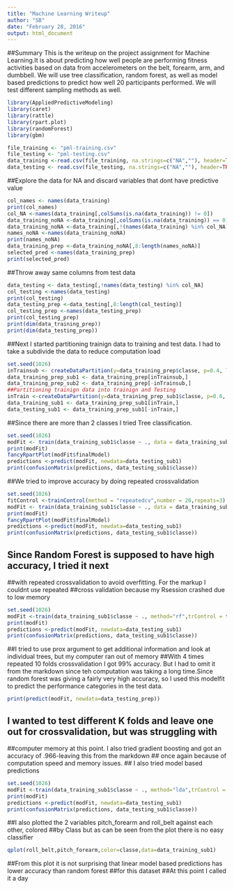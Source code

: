 ---
title: "Machine Learning Writeup"
author: "SB"
date: "February 28, 2016"
output: html_document
---
##Summary
This is the writeup on the project assignment for Machine Learning.It is about predicting how well people are performing fitness activities based on data from accelerometers on the belt, forearm, arm, and dumbbell. We will use tree classification, random forest, as well as model based predictions to predict how well 20 participants performed. We will test different sampling methods as well.
```{r cache=TRUE}
library(AppliedPredictiveModeling)
library(caret)
library(rattle)
library(rpart.plot)
library(randomForest)
library(gbm)

file_training <- "pml-training.csv"
file_testing <- "pml-testing.csv"
data_training <-read.csv(file_training, na.strings=c("NA",""), header=TRUE)
data_testing <- read.csv(file_testing, na.strings=c("NA",""), header=TRUE)
```

##Explore the data for NA and discard variables that dont have predictive value

```{r highlight=TRUE}
col_names <- names(data_training)
print(col_names)
col_NA <-names(data_training[,colSums(is.na(data_training)) != 0])
data_training_noNA <-data_training[,colSums(is.na(data_training)) == 0]
data_training_noNA <-data_training[,!(names(data_training) %in% col_NA) ]
names_noNA <-names(data_training_noNA)
print(names_noNA)
data_training_prep <-data_training_noNA[,8:length(names_noNA)]
selected_pred <-names(data_training_prep)
print(selected_pred)
```
##Throw away same columns from test data
```{r highlight=TRUE}
data_testing <- data_testing[,!names(data_testing) %in% col_NA]
col_testing <-names(data_testing)
print(col_testing)
data_testing_prep <-data_testing[,8:length(col_testing)]
col_testing_prep <-names(data_testing_prep)
print(col_testing_prep)
print(dim(data_training_prep))
print(dim(data_testing_prep))

```

##Next I started partitioning trainign data to training and test data. I had to take a subdivide the data to reduce computation load
```{r highlight=TRUE}
set.seed(1026)
inTrainsub <- createDataPartition(y=data_training_prep$classe, p=0.4, list=FALSE)
data_training_prep_sub1 <- data_training_prep[inTrainsub,]
data_training_prep_sub2 <- data_training_prep[-inTrainsub,]
##Partitioning trainign data into trainign and Testing 
inTrain <-createDataPartition(y=data_training_prep_sub1$classe, p=0.6, list=FALSE)
data_training_sub1 <- data_training_prep_sub1[inTrain,]
data_testing_sub1 <- data_training_prep_sub1[-inTrain,]
```
##Since there are more than 2 classes I tried Tree classification.
```{r highlight=TRUE}
set.seed(1026)
modFit <- train(data_training_sub1$classe ~ ., data = data_training_sub1 , method="rpart")
print(modFit)
fancyRpartPlot(modFit$finalModel)
predictions <-predict(modFit, newdata=data_testing_sub1)
print(confusionMatrix(predictions, data_testing_sub1$classe))
```
##We tried to improve accuracy by doing repeated crossvalidation
```{r highlight=TRUE}
set.seed(1026)
fitControl <-trainControl(method = "repeatedcv",number = 20,repeats=3)
modFit <- train(data_training_sub1$classe ~ ., data = data_training_sub1 , method="rpart", trControl = fitControl)
print(modFit)
fancyRpartPlot(modFit$finalModel)
predictions <-predict(modFit, newdata=data_testing_sub1)
print(confusionMatrix(predictions, data_testing_sub1$classe))
```
## Since Random Forest is supposed to have high accuracy, I tried it next
##with repeated crossvalidation to avoid overfitting. For the markup I couldnt use repeated
##cross validation because my Rsession crashed due to low memory
```{r highlight=TRUE}
set.seed(1026)
modFit <-train(data_training_sub1$classe ~ ., method="rf",trControl = trainControl(method = "cv", number = 4), data = data_training_sub1)
print(modFit)
predictions <-predict(modFit, newdata=data_testing_sub1)
print(confusionMatrix(predictions, data_testing_sub1$classe))
```
##I tried to use prox argument to get additional information and look at individual trees, but my computer ran out of memory
##With 4 times repeated 10 folds crossvalidation I got 99% accuracy. But I had to omit it from the markdown since teh computation was taking a long time.Since random forest was giving a fairly very high accuracy, so I used this modelfit to predict the performance categories in the test data. 
```{r highlight=TRUE}
print(predict(modFit, newdata=data_testing_prep))
```
## I wanted to test different K folds and leave one out for crossvalidation, but was struggling with
##computer memory at this point. I also tried gradient boosting and got an accuracy of .966-leaving this from the markdown
## once again because of computation speed and memory issues.
## I also tried model based predictions
```{r highlight=TRUE}
set.seed(1026)
modFit <-train(data_training_sub1$classe ~ ., method="lda",trControl = trainControl(method="cv",number=4), data = data_training_sub1)
print(modFit)
predictions <-predict(modFit, newdata=data_testing_sub1)
print(confusionMatrix(predictions, data_testing_sub1$classe))
```
##I also plotted the 2 variables pitch_forearm and roll_belt against each other, colored
##by Class but as can be seen from the plot there is no easy classifier
```{r highlight=TRUE}
qplot(roll_belt,pitch_forearm,color=classe,data=data_training_sub1)
```
##From this plot it is not surprising that linear model based predictions has lower accuracy than random forest
##for this dataset
##At this point I called it a day